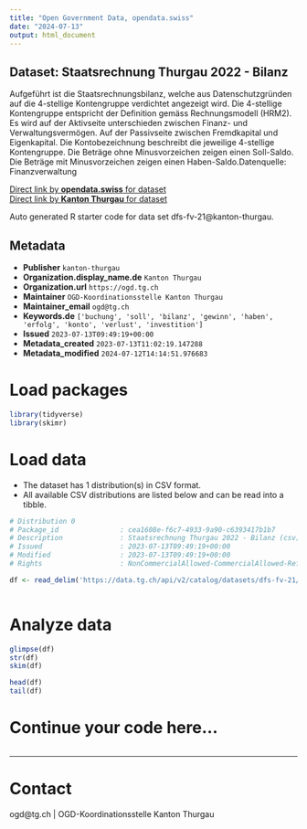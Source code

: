 ```yaml
---
title: "Open Government Data, opendata.swiss"
date: "2024-07-13"
output: html_document
---
```


## Dataset: Staatsrechnung Thurgau 2022 - Bilanz

Aufgeführt ist die Staatsrechnungsbilanz, welche aus Datenschutzgründen auf die 4-stellige Kontengruppe verdichtet angezeigt wird. Die 4-stellige Kontengruppe entspricht der Definition gemäss Rechnungsmodell (HRM2). Es wird auf der Aktivseite unterschieden zwischen Finanz- und Verwaltungsvermögen. Auf der Passivseite zwischen Fremdkapital und Eigenkapital. Die Kontobezeichnung beschreibt die jeweilige 4-stellige Kontengruppe. Die Beträge ohne Minusvorzeichen zeigen einen Soll-Saldo. Die Beträge mit Minusvorzeichen zeigen einen Haben-Saldo.Datenquelle: Finanzverwaltung

[Direct link by **opendata.swiss** for dataset](https://opendata.swiss/de/dataset/staatsrechnung-thurgau-2022-bilanz)<br>
[Direct link by **Kanton Thurgau** for dataset](https://data.tg.ch/explore/dataset/dfs-fv-21/)

Auto generated R starter code for data set dfs-fv-21@kanton-thurgau.

## Metadata

- **Publisher** `kanton-thurgau`
- **Organization.display_name.de** `Kanton Thurgau`
- **Organization.url** `https://ogd.tg.ch`
- **Maintainer** `OGD-Koordinationsstelle Kanton Thurgau`
- **Maintainer_email** `ogd@tg.ch`
- **Keywords.de** `['buchung', 'soll', 'bilanz', 'gewinn', 'haben', 'erfolg', 'konto', 'verlust', 'investition']`
- **Issued** `2023-07-13T09:49:19+00:00`
- **Metadata_created** `2023-07-13T11:02:19.147288`
- **Metadata_modified** `2024-07-12T14:14:51.976683`


# Load packages

```r

library(tidyverse)
library(skimr)

```

# Load data

-   The dataset has 1 distribution(s) in CSV format.
-   All available CSV distributions are listed below and can be read into a tibble.

```r

# Distribution 0
# Package_id               : cea1608e-f6c7-4933-9a90-c6393417b1b7
# Description              : Staatsrechnung Thurgau 2022 - Bilanz (csv)
# Issued                   : 2023-07-13T09:49:19+00:00
# Modified                 : 2023-07-13T09:49:19+00:00
# Rights                   : NonCommercialAllowed-CommercialAllowed-ReferenceRequired

df <- read_delim('https://data.tg.ch/api/v2/catalog/datasets/dfs-fv-21/exports/csv')



```

# Analyze data

```r

glimpse(df)
str(df)
skim(df)

head(df)
tail(df)

```

# Continue your code here...

```r

```

------------------------------------------------------------------------

# Contact

ogd@tg.ch | OGD-Koordinationsstelle Kanton Thurgau
